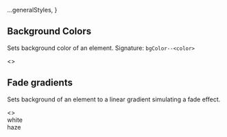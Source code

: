 
<Meta title="Style Utilities/Background"  />

  ...generalStyles,
}

## Background Colors
Sets background color of an element. Signature: `bgColor--<color>`

<Story name="Background Colors">
  <>
    <TableLayout
      copy={false}
      headers={['class', 'description']}
      shrinkLastColumn={false}
      data={[
        ['`bgColor--white`', 'Sets background color `var(--color-white)`'],
        ['`bgColor--haze`', 'Sets background color `var(--color-haze)`'],
        ['`bgColor--lightGray`', 'Sets background color `var(--color-lightGray)`'],
        ['`bgColor--orange`', 'Sets background color `var(--color-orange)`'],
        ['`bgColor--charcoal`', 'Sets background color `var(--color-charcoal)`'],
        ['`bgColor--navy`', 'Sets background color `var(--color-navy)`'],
        ['`bgColor--aqua`', 'Sets background color `var(--color-aqua)`'],
        ['`bgColor--gray`', 'Sets background color `var(--color-gray)`'],
        ['`bgColor--red`', 'Sets background color `var(--color-red)`'],
        ['`bgColor--purple`', 'Sets background color `var(--color-purple)`'],
      ]} 
    />
    <div style={containerStyles}>
      <Item label="bgColor--white"><div className="bgColor--white rounded--all" style={borderHelperStyles} /></Item>
      <Item label="bgColor--haze"><div className="bgColor--haze rounded--all" style={borderHelperStyles} /></Item>
      <Item label="bgColor--lightGray"><div className="bgColor--lightGray rounded--all" style={borderHelperStyles} /></Item>
      <Item label="bgColor--orange"><div className="bgColor--orange rounded--all" style={borderHelperStyles} /></Item>
      <Item label="bgColor--charcoal"><div className="bgColor--charcoal rounded--all" style={borderHelperStyles} /></Item>
      <Item label="bgColor--navy"><div className="bgColor--navy rounded--all" style={borderHelperStyles} /></Item>
      <Item label="bgColor--aqua"><div className="bgColor--aqua rounded--all" style={borderHelperStyles} /></Item>
      <Item label="bgColor--gray"><div className="bgColor--gray rounded--all" style={borderHelperStyles} /></Item>
      <Item label="bgColor--red"><div className="bgColor--red rounded--all" style={borderHelperStyles} /></Item>
      <Item label="bgColor--purple"><div className="bgColor--purple rounded--all" style={borderHelperStyles} /></Item>
    </div>
  </>
</Story>

## Fade gradients
Sets background of an element to a linear gradient simulating a fade effect.

<Story name="Fade gradients">
  <>
    <TableLayout
      copy={false}
      headers={['class', 'description']}
      shrinkLastColumn={false}
      data={[
        ['`bgFade--left--white`', 'Sets linear gradient from left (white) to right (transparent)'],
        ['`bgFade--top--white`', 'Sets linear gradient from top (white) to bottom (transparent)'],
        ['`bgFade--bottom--white`', 'Sets linear gradient from bottom (white) to top (transparent)'],
        ['`bgFade--right--white`', 'Sets linear gradient from right (white) to left (transparent)'],
        ['`bgFade--left--haze`', 'Sets linear gradient from left (haze) to right (transparent)'],
        ['`bgFade--top--haze`', 'Sets linear gradient from top (haze) to bottom (transparent)'],
        ['`bgFade--bottom--haze`', 'Sets linear gradient from bottom (haze) to top (transparent)'],
        ['`bgFade--right--haze`', 'Sets linear gradient from right (haze) to left (transparent)'],
      ]} 
    />
  <div style={labelStyle}>white</div>
  <div
    style={{
      backgroundColor: "#f7f7f7",
      backgroundImage: "url(data:image/png;base64,iVBORw0KGgoAAAANSUhEUgAAAAcAAAAHCAYAAADEUlfTAAAAHElEQVQYV2M8fPiwLwMOwAiStLW13YxNftBJAgAx2BqeI9XcBAAAAABJRU5ErkJggg==)",
      display: "inline-flex"
    }}
  >
    <div className="display--inlineFlex">
      <div class="media--xl bgFade--left--white"></div>
      <div class="media--xl bgFade--top--white"></div>
      <div class="media--xl bgFade--bottom--white"></div>
      <div class="media--xl bgFade--right--white"></div>
    </div>
  </div>
  <div style={labelStyle}>haze</div>
  <div
    style={{
      backgroundImage: "linear-gradient(45deg, #DDD 25%, transparent 25%), linear-gradient(-45deg, #DDD 25%, transparent 25%), linear-gradient(45deg, transparent 75%, #DDD 75%), linear-gradient(-45deg, transparent 75%, #DDD 75%)",
      backgroundSize: "20px 20px",
      backgroundPosition: "0 0, 0 10px, 10px -10px, -10px 0px",
      display: "inline-flex"
    }}
  >
    <div className="display--inlineFlex">
      <div class="media--xl bgFade--left--haze"></div>
      <div class="media--xl bgFade--top--haze"></div>
      <div class="media--xl bgFade--bottom--haze"></div>
      <div class="media--xl bgFade--right--haze"></div>
    </div>
  </div>
  </>
</Story>